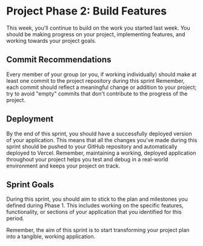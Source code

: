 # Project Phase 2: Build Features

This week, you'll continue to build on the work you started last week. You should be making progress on your project, implementing features, and working towards your project goals.

## Commit Recommendations

Every member of your group (or you, if working individually) should make at least one commit to the project repository during this sprint Remember, each commit should reflect a meaningful change or addition to your project; try to avoid "empty" commits that don't contribute to the progress of the project.

## Deployment

By the end of this sprint, you should have a successfully deployed version of your application. This means that all the changes you've made during this sprint should be pushed to your GitHub repository and automatically deployed to Vercel. Remember, maintaining a working, deployed application throughout your project helps you test and debug in a real-world environment and keeps your project on track.

## Sprint Goals

During this sprint, you should aim to stick to the plan and milestones you defined during Phase 1. This includes working on the specific features, functionality, or sections of your application that you identified for this period.

Remember, the aim of this sprint is to start transforming your project plan into a tangible, working application.
